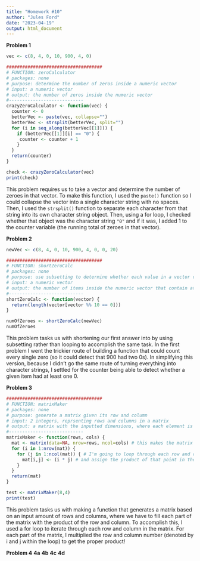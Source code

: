 ```yaml
---
title: "Homework #10"
author: "Jules Ford"
date: "2023-04-19"
output: html_document
---
```

**Problem 1**
```r
vec <- c(8, 4, 0, 10, 900, 4, 0)

####################################
# FUNCTION: zeroCalculator
# packages: none
# purpose: determine the number of zeros inside a numeric vector
# input: a numeric vector
# output: the number of zeros inside the numeric vector
#----------------------------
crazyZeroCalculator <- function(vec) {
  counter <- 0
  betterVec <- paste(vec, collapse="")
  betterVec <- strsplit(betterVec, split="")
  for (i in seq_along(betterVec[[1]])) {
    if (betterVec[[1]][i] == "0") {
     counter <- counter + 1
    }
  }
  return(counter)
}

check <- crazyZeroCalculator(vec) 
print(check)
```
This problem requires us to take a vector and determine the number of zeroes in that vector. To make this function, I used the `paste()` function so I could collapse the vector into a single character string with no spaces. Then, I used the `strsplit()` function to separate each character from that string into its own character string object. Then, using a for loop, I checked whether that object was the character string `"0"` and if it was, I added 1 to the counter variable (the running total of zeroes in that vector).
 
**Problem 2**
```r
newVec <- c(8, 4, 0, 10, 900, 4, 0, 0, 20)

####################################
# FUNCTION: shortZeroCalc
# packages: none
# purpose: use subsetting to determine whether each value in a vector contains at least one 0
# input: a numeric vector
# output: the number of items inside the numeric vector that contain at least one 0
#----------------------------
shortZeroCalc <- function(vector) {
  return(length(vector[vector %% 10 == 0]))
}

numOfZeroes <- shortZeroCalc(newVec)
numOfZeroes
```
This problem tasks us with shortening our first answer into by using subsetting rather than looping to accomplish the same task. In the first problem I went the trickier route of building a function that could count every single zero (so it could detect that 900 had two 0s). In simplifying this version, because I didn't go the same route of turning everything into character strings, I settled for the counter being able to detect whether a given item had at least one 0. 
 
**Problem 3**
```r
####################################
# FUNCTION: matrixMaker
# packages: none
# purpose: generate a matrix given its row and column
# input: 2 integers, reprsenting rows and columns in a matrix
# output: a matrix with the inputted dimensions, where each element is the product of the given row and column number
#----------------------------
matrixMaker <- function(rows, cols) {
  mat <- matrix(data=NA, nrow=rows, ncol=cols) # this makes the matrix
  for (i in 1:nrow(mat)) {
    for (j in 1:ncol(mat)) { # I'm going to loop through each row and column
      mat[i,j] <- (i * j) # and assign the product of that point in the loop (i represents the row # and j represents the column #)
    }
  }
  return(mat)
}

test <- matrixMaker(8,4)
print(test)
```

This problem tasks us with making a function that generates a matrix based on an input amount of rows and columns, where we have to fill each part of the matrix with the product of the row and column. To accomplish this, I used a for loop to iterate through each row and column in the matrix. For each part of the matrix, I multiplied the row and column number (denoted by i and j within the loop) to get the proper product!

**Problem 4**
**4a**
**4b**
**4c**
**4d**